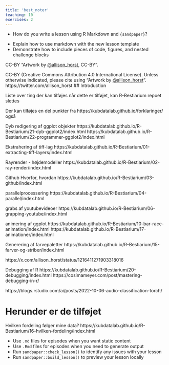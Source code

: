 ```yaml
---
title: 'best_noter'
teaching: 10
exercises: 2
---
```


:::::::::::::::::::::::::::::::::::::: questions 

- How do you write a lesson using R Markdown and `{sandpaper}`?

::::::::::::::::::::::::::::::::::::::::::::::::

::::::::::::::::::::::::::::::::::::: objectives

- Explain how to use markdown with the new lesson template
- Demonstrate how to include pieces of code, figures, and nested challenge blocks

::::::::::::::::::::::::::::::::::::::::::::::::


CC-BY "Artwork by [@allison_horst](https://twitter.com/allison_horst), CC-BY".


CC-BY (Creative Commons Attribution 4.0 International License). Unless otherwise indicated, please cite using "Artwork by [@allison_horst](https://twitter.com/allison_horst)".
https://twitter.com/allison_horst
## Introduction

Liste over ting der kan tilføjes når dette er tilføjet, kan R-Bestiarium repoet 
slettes

Der kan tilføjes en del punkter fra 
https://kubdatalab.github.io/forklaringer/
også

Dyb redigering af ggplot objekter https://kubdatalab.github.io/R-Bestiarium/21-dyb-ggplot2/index.html
https://kubdatalab.github.io/R-Bestiarium/22-programmer-ggplot2/index.html

Ekstrahering af tiff-lag
https://kubdatalab.github.io/R-Bestiarium/01-extracting-tiff-layers/index.html

Rayrender - højdemodeller
https://kubdatalab.github.io/R-Bestiarium/02-ray-render/index.html

Github
Hvorfor, hvordan
https://kubdatalab.github.io/R-Bestiarium/03-github/index.html

parallelprocessering
https://kubdatalab.github.io/R-Bestiarium/04-parallel/index.html

grabs af youtubevideoer
https://kubdatalab.github.io/R-Bestiarium/06-grapping-youtube/index.html

animering af ggplot
https://kubdatalab.github.io/R-Bestiarium/10-bar-race-animation/index.html
https://kubdatalab.github.io/R-Bestiarium/17-animationer/index.html

Generering af farvepaletter
https://kubdatalab.github.io/R-Bestiarium/15-farver-og-striber/index.html

https://x.com/allison_horst/status/1216411271903318016

Debugging af R
https://kubdatalab.github.io/R-Bestiarium/20-debugging/index.html
https://cosimameyer.com/post/mastering-debugging-in-r/

https://blogs.rstudio.com/ai/posts/2022-10-06-audio-classification-torch/

# Herunder er de tilføjet
Hvilken fordeling følger mine data?
https://kubdatalab.github.io/R-Bestiarium/16-hvilken-fordeling/index.html

::::::::::::::::::::::::::::::::::::: keypoints 

- Use `.md` files for episodes when you want static content
- Use `.Rmd` files for episodes when you need to generate output
- Run `sandpaper::check_lesson()` to identify any issues with your lesson
- Run `sandpaper::build_lesson()` to preview your lesson locally

::::::::::::::::::::::::::::::::::::::::::::::::

